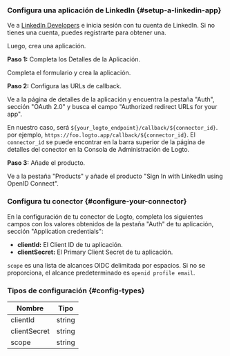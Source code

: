 ### Configura una aplicación de LinkedIn \{#setup-a-linkedin-app}

Ve a [LinkedIn Developers](https://www.linkedin.com/developers) e inicia sesión con tu cuenta de LinkedIn. Si no tienes una cuenta, puedes registrarte para obtener una.

Luego, crea una aplicación.

**Paso 1:** Completa los Detalles de la Aplicación.

Completa el formulario y crea la aplicación.

**Paso 2:** Configura las URLs de callback.

Ve a la página de detalles de la aplicación y encuentra la pestaña "Auth", sección "OAuth 2.0" y busca el campo "Authorized redirect URLs for your app".

En nuestro caso, será `${your_logto_endpoint}/callback/${connector_id}`. por ejemplo, `https://foo.logto.app/callback/${connector_id}`. El `connector_id` se puede encontrar en la barra superior de la página de detalles del conector en la Consola de Administración de Logto.

**Paso 3:** Añade el producto.

Ve a la pestaña "Products" y añade el producto "Sign In with LinkedIn using OpenID Connect".

### Configura tu conector \{#configure-your-connector}

En la configuración de tu conector de Logto, completa los siguientes campos con los valores obtenidos de la pestaña "Auth" de tu aplicación, sección "Application credentials":

- **clientId:** El Client ID de tu aplicación.
- **clientSecret:** El Primary Client Secret de tu aplicación.

`scope` es una lista de alcances OIDC delimitada por espacios. Si no se proporciona, el alcance predeterminado es `openid profile email`.

### Tipos de configuración \{#config-types}

| Nombre       | Tipo   |
| ------------ | ------ |
| clientId     | string |
| clientSecret | string |
| scope        | string |